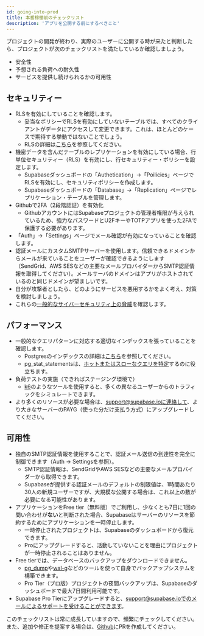 ```yaml
---
id: going-into-prod
title: 本番稼働前のチェックリスト
description: 'アプリを公開する前にするべきこと'
---
```


プロジェクトの開発が終わり、実際のユーザーに公開する時が来たと判断したら、プロジェクトが次のチェックリストを満たしているか確認しましょう。

- 安全性
- 予想される負荷への耐久性
- サービスを提供し続けられるかの可用性

## セキュリティー

- RLSを有効にしていることを確認します。
    - 妥当なポリシーでRLSを有効にしていないテーブルでは、すべてのクライアントがデータにアクセスして変更できます。これは、ほとんどのケースで期待する挙動ではないことでしょう。
    - RLSの詳細は[こちら](/docs/guides/auth/row-level-security)を参照してください。
- 機密データを含んだテーブルのレプリケーションを有効にしている場合、行単位セキュリティー（RLS）を有効にし、行セキュリティー・ポリシーを設定します。
    - Supabaseダッシュボードの「Authetication」→「Poilicies」ページでRLSを有効にし、セキュリティポリシーを作成します。
    - Supabaseダッシュボードの「Database」→「Replication」ページでレプリケーション・テーブルを管理します。
- Githubで2FA（2段階認証）を有効化
    - GithubアカウントにはSupabaseプロジェクトの管理者権限が与えられているため、強力なパスワードとU2FキーやTOTPアプリを使った2FAで保護する必要があります。
- 「Auth」→「Settings」ページでメール確認が有効になっていることを確認します。
- 認証メールにカスタムSMTPサーバーを使用します。信頼できるドメインからメールが来ていることをユーザーが確認できるようにします（SendGrid、AWS SESなどの主要なメールプロバイダーからSMTP認証情報を取得してください）。メールサーバのドメインはアプリがホストされているのと同じドメインが望ましいです。
- 自分が攻撃者としたら、どのようにサービスを悪用するかをよく考え、対策を検討しましょう。
- これらの[一般的なサイバーセキュリティ上の脅威](https://auth0.com/docs/security/prevent-threats)を確認します。

## パフォーマンス

- 一般的なクエリパターンに対応する適切なインデックスを張っていることを確認します。
    - Postgresのインデックスの詳細は[こちら](https://www.enterprisedb.com/postgres-tutorials/overview-postgresql-indexes)を参照してください。
    - pg_stat_statementsは、[ホットまたはスローなクエリを特定](https://www.virtual-dba.com/blog/postgresql-performance-identifying-hot-and-slow-queries/)するのに役立ちます。
- 負荷テストの実施（できればステージング環境で）
    - [k6](https://k6.io/)のようなツールを使用すると、多くの異なるユーザーからのトラフィックをシミュレートできます。
- より多くのリソースが必要な場合は、support@supabase.ioに連絡して、より大きなサーバーのPAYG（使った分だけ支払う方式）にアップグレードしてください。

## 可用性

- 独自のSMTP認証情報を使用することで、認証メール送信の到達性を完全に制御できます（Auth → Settingsを参照）。
    - SMTP認証情報は、SendGridやAWS SESなどの主要なメールプロバイダーから取得できます。
    - Supabaseが提供する認証メールのデフォルトの制限値は、1時間あたり30人の新規ユーザーですが、大規模な公開する場合は、これ以上の数が必要になる可能性があります。
- アプリケーションをFree tier（無料版）でご利用し、少なくとも7日に1回の問い合わせが**ない**と判断された場合、Supabaseはサーバーのリソースを節約するためにアプリケーションを一時停止します。
    - 一時停止されたプロジェクトは、Supabaseのダッシュボードから復元できます。
    - Proにアップグレードすると、活動していないことを理由にプロジェクトが一時停止されることはありません。
- Free tierでは、データベースのバックアップをダウンロードできません。
    - [pg_dump](https://www.postgresqltutorial.com/postgresql-backup-database/)や[wal-g](https://github.com/wal-g/wal-g)などのツールを使って自身でバックアップシステムを構築できます。
    - Pro Tier（プロ版）プロジェクトの夜間バックアップは、Supabaseのダッシュボードで最大7日間利用可能です。
- Supabase Pro Tierにアップグレードすると、support@supabase.ioでのメールによるサポートを受けることができます。

このチェックリストは常に成長していますので、頻繁にチェックしてください。また、追加や修正を提案する場合は、[Github](https://github.com/supabase/supabase)にPRを作成してください。
